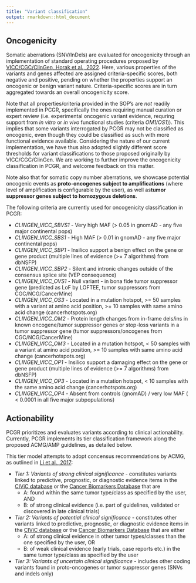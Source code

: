```yaml
---
title: "Variant classification"
output: rmarkdown::html_document
---
```


## Oncogenicity

Somatic aberrations (SNV/InDels) are evaluated for oncogenicity through an implementation of standard operating procedures proposed by [VICC/CGC/ClinGen, Horak et al., 2022](https://pubmed.ncbi.nlm.nih.gov/35101336/). Here, various properties of the variants and genes affected are assigned criteria-specific scores, both negative and positive, pending on whether the properties support an oncogenic or benign variant nature. Criteria-specific scores are in turn aggregated towards an overall oncogenicity score.

Note that all properties/criteria provided in the SOP's are _not_ readily implemented in PCGR, specifically the ones requiring manual curation or expert review (i.e. experimental oncogenic variant evidence, requring support from _in vitro_ or _in vivo_ functional studies (criteria _OM1/OS1_)). This implies that some variants interrogated by PCGR may not be classified as oncogenic, even though they could be classified as such with more functional evidence available. Considering the nature of our current implementation, we have thus also adopted slightly different score thresholds for variant classifications to those proposed originally by VICC/CGC/ClinGen. We are working to further improve the oncogenicity classification in PCGR, and welcome feedback on this matter.

Note also that for somatic copy number aberrations, we showcase potential oncogenic events as **proto-oncogenes subject to amplifications** (where level of amplification is configurable by the user), as well as**tumor suppressor genes subject to homozygous deletions**.

The following criteria are currently used for oncogenicity classification in PCGR:

 * _CLINGEN_VICC_SBVS1_ - Very high MAF (> 0.05 in gnomAD - any five major continental pops)
 * _CLINGEN_VICC_SBS1_ - High MAF (> 0.01 in gnomAD - any five major continental pops)
 * _CLINGEN_VICC_SBP1_ - Insilico support a benign effect on the gene or gene product (multiple lines of evidence (>= 7 algorithms) from dbNSFP)
 * _CLINGEN_VICC_SBP2_ - Silent and intronic changes outside of the consensus splice site (VEP consequence)
 * _CLINGEN_VICC_OVS1_ - Null variant - in bona fide tumor suppressor gene (predicted as LoF by LOFTEE, tumor suppressors from CGC/NCG/CancerMine)
 * _CLINGEN_VICC_OS3_ - Located in a mutation hotspot, >= 50 samples with a variant at amino acid position, >= 10 samples with same amino acid change (cancerhotspots.org)
 * _CLINGEN_VICC_OM2_ - Protein length changes from in-frame dels/ins in known oncogene/tumor suppressor genes or stop-loss variants in a tumor suppressor gene (tumor suppressors/oncogenes from CGC/NCG/CancerMine)
 * _CLINGEN_VICC_OM3_ - Located in a mutation hotspot, < 50 samples with a variant at amino acid position, >= 10 samples with same amino acid change (cancerhotspots.org)
 * _CLINGEN_VICC_OP1_ - Insilico support a damaging effect on the gene or gene product (multiple lines of evidence (>= 7 algorithms) from dbNSFP)
 * _CLINGEN_VICC_OP3_ - Located in a mutation hotspot, < 10 samples with the same amino acid change (cancerhotspots.org)
 * _CLINGEN_VICC_OP4_ - Absent from controls (gnomAD) / very low MAF ( < 0.0001 in all five major subpopulations)
    
## Actionability

PCGR prioritizes and evaluates variants according to clinical actionability. Currently, PCGR implements its tier classification framework along the proposed ACMG/AMP guidelines, as detailed below.

This tier model attempts to adopt concensus recommendations by ACMG, as outlined in [Li et al., 2017](https://www.ncbi.nlm.nih.gov/pmc/articles/PMC5707196/):

 - *Tier 1: Variants of strong clinical significance* - constitutes variants linked to predictive, prognostic, or diagnostic evidence items in the [CIViC database](http://civic.genome.wustl.edu) or the [Cancer Biomarkers Database](https://www.cancergenomeinterpreter.org/biomarkers) that are
	 - A: found within the same tumor type/class as specified by the user, AND
	 - B: of strong clinical evidence (i.e. part of guidelines, validated or discovered in late clinical trials)
 - *Tier 2: Variants of potential clinical significance* - constitutes other variants linked to predictive, prognostic, or diagnostic evidence items in the [CIViC database](http://civic.genome.wustl.edu) or the [Cancer Biomarkers Database](https://www.cancergenomeinterpreter.org/biomarkers) that are either
	 - A: of strong clinical evidence in other tumor types/classes than the one specified by the user, OR
	 - B: of weak clinical evidence (early trials, case reports etc.) in the same tumor type/class as specified by the user
 - *Tier 3: Variants of uncertain clinical significance* - includes other coding variants found in proto-oncogenes or tumor suppressor genes (SNVs and indels only)
